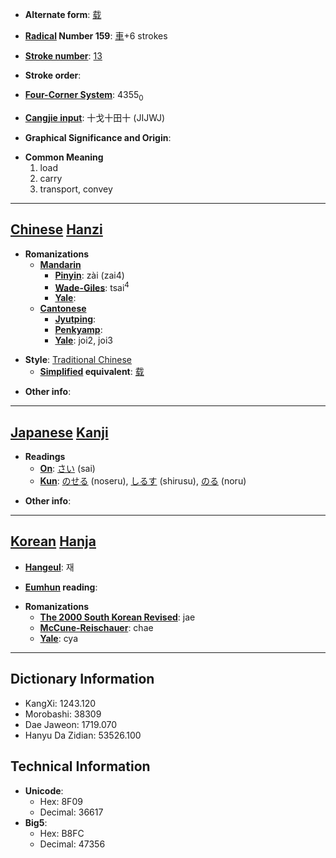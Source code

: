 * '''Alternate form''': [[载]]

* '''[[Wiktionary:Chinese radical index| Radical]] Number 159''': [[Wiktionary:Chinese radical index 車|車]]+6 strokes

* '''[[Wiktionary:Chinese total strokes index|Stroke number]]''': [[Wiktionary:Chinese total strokes index 13|13]]

* '''Stroke order''': 

* '''[[Wiktionary:Chinese four corner index|Four-Corner System]]''': 4355<sub>0</sub>

* '''[[Wiktionary:Chinese Cangjie index|Cangjie input]]''': 十戈十田十 (JIJWJ)

* '''Graphical Significance and Origin''': 

* '''Common Meaning'''
*#load
*# carry
*# transport, convey


----

== [[Chinese]] [[Hanzi]] ==

* '''Romanizations'''
** '''[[Mandarin]]'''
*** '''[[Pinyin]]''': zài (zai4)
*** '''[[Wade-Giles]]''': tsai<sup>4</sup>
*** '''[[Yale]]''': 
** '''[[Cantonese]]'''
*** '''[[Jyutping]]''':
*** '''[[Penkyamp]]''': 
*** '''[[Yale]]''': joi2, joi3

* '''Style''': [[Traditional Chinese]] 
** '''[[Simplified Chinese|Simplified]] equivalent''': [[载]]

* '''Other info''': 

----

== [[Japanese]] [[Kanji]] ==

* '''Readings'''
** '''[[On]]''': [[さい]] (sai)
** '''[[Kun]]''': [[のせる]] (noseru), [[しるす]] (shirusu), [[のる]] (noru)

* '''Other info''':  

----

== [[Korean]] [[Hanja]] ==

* '''[[Hangeul]]''': 재

* '''[[Eumhun]] reading''': 

* '''Romanizations'''
** '''[[The 2000 South Korean Revised Romanization|The 2000 South Korean Revised]]''': jae
** '''[[McCune-Reischauer]]''': chae
** '''[[Yale]]''': cya

----

== Dictionary Information ==

* KangXi: 1243.120
* Morobashi: 38309
* Dae Jaweon: 1719.070
* Hanyu Da Zidian: 53526.100

== Technical Information ==

* '''Unicode''':
** Hex: 8F09
** Decimal: 36617
* '''Big5''':
** Hex: B8FC
** Decimal: 47356